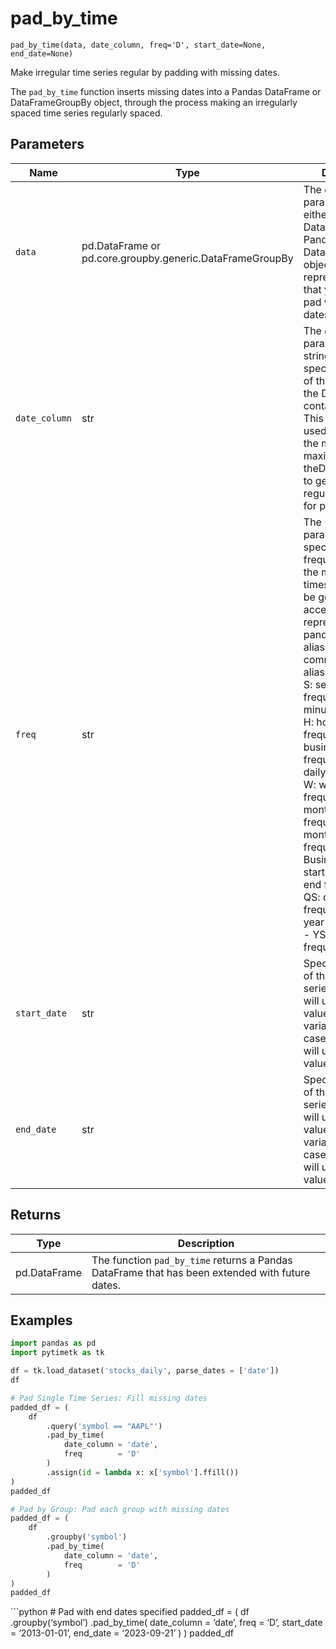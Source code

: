 # pad_by_time { #timetk.pad_by_time }

`pad_by_time(data, date_column, freq='D', start_date=None, end_date=None)`

Make irregular time series regular by padding with missing dates.


The `pad_by_time` function inserts missing dates into a Pandas DataFrame or DataFrameGroupBy object, through the process making an irregularly spaced time series regularly spaced.

## Parameters

| Name          | Type                                                     | Description                                                                                                                                                                                                                                                                                                                                                                                                                                                                                                                                    | Default    |
|---------------|----------------------------------------------------------|------------------------------------------------------------------------------------------------------------------------------------------------------------------------------------------------------------------------------------------------------------------------------------------------------------------------------------------------------------------------------------------------------------------------------------------------------------------------------------------------------------------------------------------------|------------|
| `data`        | pd.DataFrame or pd.core.groupby.generic.DataFrameGroupBy | The `data` parameter can be either a Pandas DataFrame or a Pandas DataFrameGroupBy object. It represents the data that you want to pad with missing dates.                                                                                                                                                                                                                                                                                                                                                                                     | _required_ |
| `date_column` | str                                                      | The `date_column` parameter is a string that specifies the name of the column in the DataFrame that contains the dates. This column will be used to determine the minimum and maximum dates in theDataFrame, and to generate the regular date range for padding.                                                                                                                                                                                                                                                                               | _required_ |
| `freq`        | str                                                      | The `freq` parameter specifies the frequency at which the missing timestamps should be generated. It accepts a string representing a pandas frequency alias. Some common frequency aliases include:  - S: secondly frequency - min: minute frequency - H: hourly frequency - B: business day frequency - D: daily frequency - W: weekly frequency - M: month end frequency - MS: month start frequency - BMS: Business month start - Q: quarter end frequency - QS: quarter start frequency - Y: year end frequency - YS: year start frequency | `'D'`      |
| `start_date`  | str                                                      | Specifies the start of the padded series.  If NULL, it will use the lowest value of the input variable. In the case of groups, it will use the lowest value by group.                                                                                                                                                                                                                                                                                                                                                                          | `None`     |
| `end_date`    | str                                                      | Specifies the end of the padded series.  If NULL, it will use the highest value of the input variable.  In the case of groups, it will use the highest value by group.                                                                                                                                                                                                                                                                                                                                                                         | `None`     |

## Returns

| Type         | Description                                                                                     |
|--------------|-------------------------------------------------------------------------------------------------|
| pd.DataFrame | The function `pad_by_time` returns a Pandas DataFrame that has been extended with future dates. |

## Examples

```python
import pandas as pd
import pytimetk as tk

df = tk.load_dataset('stocks_daily', parse_dates = ['date'])
df
```
   
```python
# Pad Single Time Series: Fill missing dates
padded_df = (
    df
        .query('symbol == "AAPL"')
        .pad_by_time(
            date_column = 'date',
            freq        = 'D'
        )
        .assign(id = lambda x: x['symbol'].ffill())
)
padded_df 
```

```python
# Pad by Group: Pad each group with missing dates
padded_df = (
    df
        .groupby('symbol')
        .pad_by_time(
            date_column = 'date',
            freq        = 'D'
        )
)
padded_df
```

```python
# Pad with end dates specified
padded_df = (
    df
        .groupby('symbol')
        .pad_by_time(
            date_column = 'date',
            freq        = 'D',
            start_date  = '2013-01-01',
            end_date    = '2023-09-21'
        )
)
padded_df